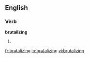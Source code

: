 
==English==

===Verb===
'''brutalizing'''

# {{present participle of|[[brutalize]]}}

[[fr:brutalizing]]
[[io:brutalizing]]
[[vi:brutalizing]]